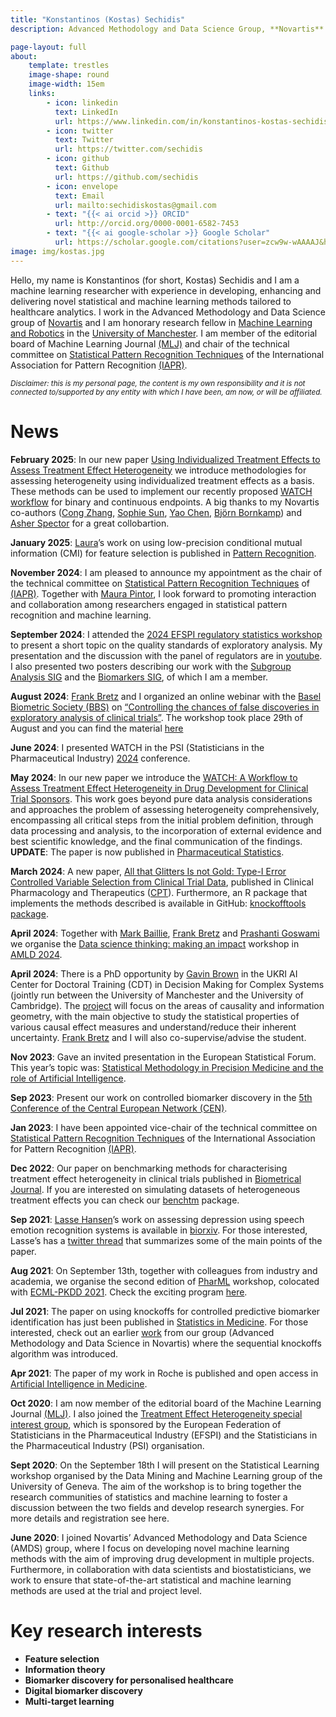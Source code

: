 ```yaml
---
title: "Konstantinos (Kostas) Sechidis"
description: Advanced Methodology and Data Science Group, **Novartis** <br> Honorary Research Fellow in Machine Learning and Robotics, **University of Manchester**

page-layout: full
about:
    template: trestles
    image-shape: round
    image-width: 15em
    links:
        - icon: linkedin
          text: LinkedIn
          url: https://www.linkedin.com/in/konstantinos-kostas-sechidis-19311657/
        - icon: twitter
          text: Twitter
          url: https://twitter.com/sechidis
        - icon: github
          text: Github
          url: https://github.com/sechidis
        - icon: envelope
          text: Email
          url: mailto:sechidiskostas@gmail.com
        - text: "{{< ai orcid >}} ORCID"
          url: http://orcid.org/0000-0001-6582-7453
        - text: "{{< ai google-scholar >}} Google Scholar"
          url: https://scholar.google.com/citations?user=zcw9w-wAAAAJ&hl=en
image: img/kostas.jpg
---
```


Hello, my name is Konstantinos (for short, Kostas) Sechidis and I am a machine learning researcher with experience in developing, enhancing and delivering novel statistical and machine learning methods tailored to healthcare analytics. I work in the Advanced Methodology and Data Science group of [Novartis](https://www.novartis.com/) and I am honorary research fellow in [Machine Learning and Robotics](https://www.cs.manchester.ac.uk/research/expertise/machine-learning-and-robotics/) in the [University of Manchester](https://www.manchester.ac.uk/). I am member of the editorial board of Machine Learning Journal [(MLJ)](https://link.springer.com/journal/10994/editorial-board) and chair of the technical committee on [Statistical Pattern Recognition Techniques](https://sites.google.com/view/iapr-tc1/home?pli=1) of the International Association for Pattern Recognition [(IAPR)](https://iapr.org/index.php).

<sup> *Disclaimer: this is my personal page, the content is my own responsibility and it is not connected to/supported by any entity with which I have been, am now, or will be affiliated.* </sup>

# News
**February 2025**: In our new paper [Using Individualized Treatment Effects to Assess Treatment Effect Heterogeneity](https://arxiv.org/abs/2502.00713) we introduce methodologies for assessing heterogeneity using individualized treatment effects as a basis. These methods can be used to implement our recently proposed [WATCH workflow](https://onlinelibrary.wiley.com/doi/full/10.1002/pst.2463) for binary and continuous endpoints. A big thanks to my Novartis co-authors ([Cong Zhang](https://www.linkedin.com/in/cong-zhang-58777514b/), [Sophie Sun](https://www.linkedin.com/in/sun-hui-sophie-b7628581/), [Yao Chen](https://www.linkedin.com/in/yao-chen-7967117b/), [Björn Bornkamp](https://scholar.google.de/citations?user=HX-5x8oAAAAJ)) and [Asher Spector](https://amspector100.github.io/) for a great collobartion.

**January 2025**: [Laura](https://www.researchgate.net/profile/Laura-Moran-Fernandez-2)'s work on using low-precision conditional mutual information (CMI) for feature selection is published in [Pattern Recognition](https://www.sciencedirect.com/science/article/pii/S0031320325000354?CMX_ID=&SIS_ID=&dgcid=STMJ_219742_AUTH_SERV_PA&utm_acid=244457521&utm_campaign=STMJ_219742_AUTH_SERV_PA&utm_in=DM537714&utm_medium=email&utm_source=AC_). 

**November 2024**: I am pleased to announce my appointment as the chair of the technical committee on [Statistical Pattern Recognition Techniques](https://sites.google.com/view/iapr-tc1/home?pli=1) of [(IAPR)](https://iapr.org/index.php). Together with [Maura Pintor](https://maurapintor.github.io/), I look forward to promoting interaction and collaboration among researchers  engaged in statistical pattern recognition and machine learning.

**September 2024**: I attended the  [2024 EFSPI regulatory statistics workshop](https://efspieurope.github.io/workshop/next.html) to present a short topic on the quality standards of exploratory analysis. My presentation and the discussion with the panel of regulators are in [youtube](https://www.youtube.com/watch?v=5vlTfHA43GI&t=5050s).
I also presented two posters describing our work with the [Subgroup Analysis SIG](https://psiweb.org/sigs-special-interest-groups/subgroup-analysis) and the [Biomarkers SIG](https://www.psiweb.org/sigs-special-interest-groups/biomarkers), of which I am a member. 

**August 2024**: [Frank Bretz](https://www.linkedin.com/in/frank-bretz-8510415/) and I organized an online webinar with the [Basel Biometric Society (BBS)](https://baselbiometrics.github.io/home/docs/) on ["Controlling the chances of false discoveries in exploratory analysis of clinical trials"](https://baselbiometrics.github.io/home/docs/upcoming/20240829/agenda.pdf). The workshop took place 29th of August and you can find the material [here](https://baselbiometrics.github.io/home/docs/events_past.html)

**June 2024**: I presented WATCH in the PSI (Statisticians in the Pharmaceutical Industry) [2024](https://www.psiweb.org/conferences/about-the-conference) conference.

**May 2024**: In our new paper we introduce the [WATCH: A Workflow to Assess Treatment Effect Heterogeneity in Drug Development for Clinical Trial Sponsors](https://arxiv.org/abs/2405.00859). This work goes beyond pure data analysis considerations and approaches the problem of assessing heterogeneity comprehensively, encompassing all critical steps from the initial problem definition, through data processing and analysis, to the incorporation of external evidence and best scientific knowledge, and the final communication of the findings. **UPDATE**: The paper is now published in [Pharmaceutical Statistics](https://onlinelibrary.wiley.com/doi/full/10.1002/pst.2463).

**March 2024**: A new paper, [All that Glitters Is not Gold: Type-I Error Controlled Variable Selection from Clinical Trial Data](https://ascpt.onlinelibrary.wiley.com/doi/full/10.1002/cpt.3211), published in Clinical Pharmacology and Therapeutics ([CPT](https://ascpt.onlinelibrary.wiley.com/journal/15326535)). Furthermore, an R package that implements the methods described is available in GitHub: [knockofftools package](https://github.com/Novartis/knockofftools/tree/main).

**April 2024**: Together with [Mark Baillie](https://bailliem.github.io), [Frank Bretz](https://www.linkedin.com/in/frank-bretz-8510415) and [Prashanti Goswami](https://www.linkedin.com/in/prashanti-goswami-she-her-15a52110/) we organise the [Data science thinking: making an impact](https://datascience-thinking.github.io/) workshop in [AMLD 2024](https://2024.appliedmldays.org/).

**April 2024**: There is a PhD opportunity by [Gavin Brown](https://profgavinbrown.github.io/) in the UKRI AI Center for Doctoral Training (CDT) in Decision Making for Complex Systems (jointly run between the University of Manchester and the University of Cambridge). The [project](https://ai-decisions-cdt.github.io/hugo-pages/talk/2024_causaleffects_brown_sechidis_bretz/) will focus on the areas of causality and information geometry, with the main objective to study the statistical properties of various causal effect measures and understand/reduce their inherent uncertainty. [Frank Bretz](https://www.linkedin.com/in/frank-bretz-8510415/) and I will also co-supervise/advise the student.

**Nov 2023**: Gave an invited presentation in the European Statistical Forum. This year's topic was: [Statistical Methodology in Precision Medicine and the role of Artificial Intelligence](https://lsacademy.com/en/product/european-statistical-forum-4/).

**Sep 2023**: Present our work on controlled biomarker discovery in the [5th Conference of the Central European Network (CEN)](https://cen2023.github.io/home/index.html).

**Jan 2023**: I have been appointed vice-chair of the technical committee on [Statistical Pattern Recognition Techniques](https://sites.google.com/view/iapr-tc1/home?pli=1) of the International Association for Pattern Recognition [(IAPR)](https://iapr.org/index.php).

**Dec 2022**: Our paper on benchmarking methods for characterising treatment effect heterogeneity in clinical trials published in [Biometrical Journal](https://onlinelibrary.wiley.com/doi/full/10.1002/bimj.202100337). If you are interested on simulating datasets of heterogeneous treatment effects you can check our [benchtm](https://github.com/Sophie-Sun/benchtm) package.

**Sep 2021**: [Lasse Hansen](https://lassehansen.me/)'s work on assessing depression using speech emotion recognition systems is available in [biorxiv](https://www.biorxiv.org/content/10.1101/2021.09.01.458536v1). For those interested, Lasse's has a [twitter thread](https://twitter.com/HansenLasse94/status/1434789476623060993) that summarizes some of the main points of the paper.

**Aug 2021**: On September 13th, together with colleagues from industry and academia, we organise the second edition of [PharML](https://sites.google.com/view/pharml2021/) workshop,  colocated with [ECML-PKDD 2021](https://2021.ecmlpkdd.org/). Check the exciting program [here](https://sites.google.com/view/pharml2021/program). 

**Jul 2021**: The paper on using knockoffs for controlled predictive biomarker identification has just been published in [Statistics in Medicine](https://onlinelibrary.wiley.com/doi/10.1002/sim.9134). For those interested, check out an earlier [work](https://onlinelibrary.wiley.com/doi/full/10.1002/sim.8955) from our group (Advanced Methodology and Data Science in Novartis) where the sequential knockoffs algorithm was introduced.

**Apr 2021**: The paper of my work in Roche is published and open access in [Artificial Intelligence in Medicine](https://www.sciencedirect.com/science/article/pii/S0933365721000543).

**Oct 2020**: I am now member of the editorial board of the Machine Learning Journal [(MLJ)](https://link.springer.com/journal/10994/editorial-board). I also joined the [Treatment Effect Heterogeneity special interest group](https://psiweb.org/sigs-special-interest-groups/treatment-effect-heterogeneity), which is sponsored by the European Federation of Statisticians in the Pharmaceutical Industry (EFSPI) and the Statisticians in the Pharmaceutical Industry (PSI) organisation.

**Sept 2020**: On the September 18th I will present on the Statistical Learning workshop organised by the Data Mining and Machine Learning group of the University of Geneva. The aim of the workshop is to bring together the research communities of statistics and machine learning to foster a discussion between the two fields and develop research synergies. For more details and registration see here.

**June 2020**: I joined Novartis’ Advanced Methodology and Data Science (AMDS) group, where I focus on developing novel machine learning methods with the aim of improving drug development in multiple projects. Furthermore, in collaboration with data scientists and biostatisticians, we work to ensure that state-of-the-art statistical and machine learning methods are used at the trial and project level.


```{=html}
<!--
-->
```
# Key research interests

-   **Feature selection**
-   **Information theory**
-   **Biomarker discovery for personalised healthcare**
-   **Digital biomarker discovery**
-   **Multi-target learning**
